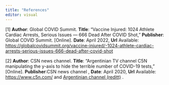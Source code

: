 ```yaml
---
title: "References"
editor: visual
---
```


\[1\] **Author**: Global COVID Summit. **Title**: "Vaccine Injured: 1024 Athlete Cardiac Arrests, Serious Issues --- 666 Dead After COVID Shot," **Publisher**: Global COVID Summit. \[Online\]. **Date**: April 2022, **Url** Available: <https://globalcovidsummit.org/vaccine-injured/-1024-athlete-cardiac-arrests-serious-issues-666-dead-after-covid-shot>

\[2\] **Author**: CSN news channel. **Title**: "Argentinian TV channel C5N manipulating the y-axis to hide the terrible number of COVID-19 tests," \[Online\]. **Publisher**:CSN news channel , **Date**: April 2020, **Url** Available: <https://www.c5n.com/> and [Argentinian channel (reditt)](https://www.reddit.com/r/dataisugly/comments/g07orb/this_graph_in_argentine_tv_showing_the_number_of/?utm_source=amp&utm_medium=&utm_content=post_num_comments.) .
